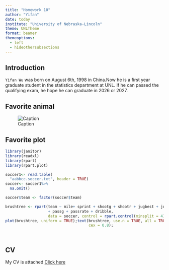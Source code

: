 ```yaml
---
title: "Homework 10"
author: "Yifan"
date: today
institute: "University of Nebraska-Lincoln"
theme: UNLTheme
format: beamer
themeoptions:
  - left
  - hideothersubsections
---
```


## Introduction

`Yifan Wu` was born on August 6th, 1998 in China.Now he is a first year 
graduate student in the statistics department at UNL. If he can passed the 
qualifying exam, he hope he can graduate in 2026 or 2027.


## Favorite animal

![Caption](favanimal.png)


## Favorite plot


```r
library(janitor)
library(readxl)
library(rpart)
library(rpart.plot)

soccer1<- read.table(
  "aabbcc.soccer.txt", header = TRUE)
soccer<- soccer1%>%
  na.omit()

soccer$team <- factor(soccer$team)

brushtree <- rpart(team ~ mile+ sprint + shootg + shootr + jugbest + jugtot 
                   + passg + passrate + dribble,
                   data = soccer, control = rpart.control(minsplit = 4))
plot(brushtree, uniform = TRUE);text(brushtree, use.n = TRUE, all = TRUE, 
                                     cex = 0.8);




```


## CV
My CV is attached
[Click here](https://github.com/ywu39393/ywu39393.github.io/raw/main/cv.pdf)

